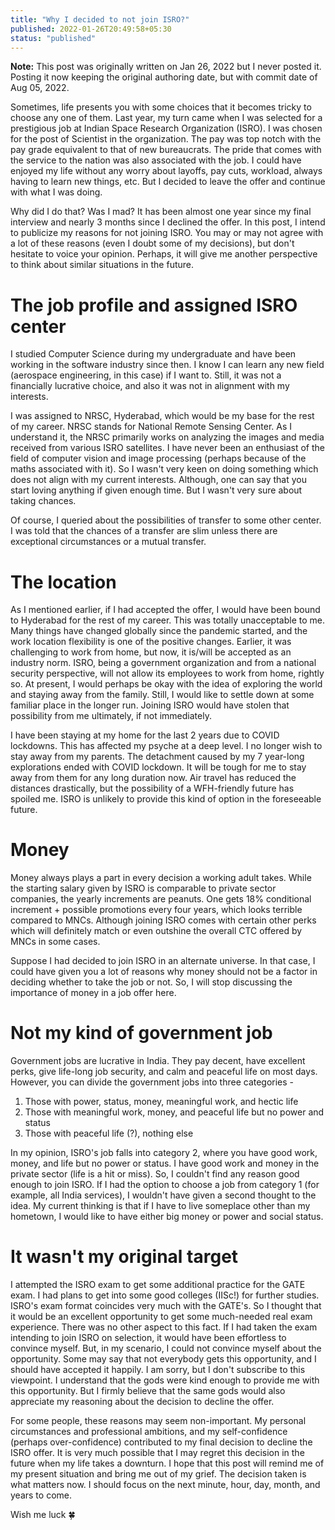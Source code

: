 ```yaml
---
title: "Why I decided to not join ISRO?"
published: 2022-01-26T20:49:58+05:30
status: "published"
---
```


**Note:** This post was originally written on Jan 26, 2022 but I never posted
it. Posting it now keeping the original authoring date, but with commit date of
Aug 05, 2022.

Sometimes, life presents you with some choices that it becomes tricky to choose
any one of them. Last year, my turn came when I was selected for a prestigious
job at Indian Space Research Organization (ISRO). I was chosen for the post of
Scientist in the organization. The pay was top notch with the pay grade
equivalent to that of new bureaucrats. The pride that comes with the service to
the nation was also associated with the job. I could have enjoyed my life
without any worry about layoffs, pay cuts, workload, always having to learn new
things, etc. But I decided to leave the offer and continue with what I was
doing.

Why did I do that? Was I mad? It has been almost one year since my final
interview and nearly 3 months since I declined the offer. In this post, I intend
to publicize my reasons for not joining ISRO. You may or may not agree with a
lot of these reasons (even I doubt some of my decisions), but don't hesitate to
voice your opinion. Perhaps, it will give me another perspective to think about
similar situations in the future.

# The job profile and assigned ISRO center

I studied Computer Science during my undergraduate and have been working in the
software industry since then. I know I can learn any new field (aerospace
engineering, in this case) if I want to. Still, it was not a financially
lucrative choice, and also it was not in alignment with my interests.

I was assigned to NRSC, Hyderabad, which would be my base for the rest of my
career. NRSC stands for National Remote Sensing Center. As I understand it, the
NRSC primarily works on analyzing the images and media received from various
ISRO satellites. I have never been an enthusiast of the field of computer vision
and image processing (perhaps because of the maths associated with it). So I
wasn't very keen on doing something which does not align with my current
interests. Although, one can say that you start loving anything if given enough
time. But I wasn't very sure about taking chances.

Of course, I queried about the possibilities of transfer to some other center. I
was told that the chances of a transfer are slim unless there are exceptional
circumstances or a mutual transfer.

# The location

As I mentioned earlier, if I had accepted the offer, I would have been bound to
Hyderabad for the rest of my career. This was totally unacceptable to me. Many
things have changed globally since the pandemic started, and the work location
flexibility is one of the positive changes. Earlier, it was challenging to work
from home, but now, it is/will be accepted as an industry norm. ISRO, being a
government organization and from a national security perspective, will not allow
its employees to work from home, rightly so. At present, I would perhaps be okay
with the idea of exploring the world and staying away from the family. Still, I
would like to settle down at some familiar place in the longer run. Joining ISRO
would have stolen that possibility from me ultimately, if not immediately.

I have been staying at my home for the last 2 years due to COVID lockdowns. This
has affected my psyche at a deep level. I no longer wish to stay away from my
parents. The detachment caused by my 7 year-long explorations ended with COVID
lockdown. It will be tough for me to stay away from them for any long duration
now. Air travel has reduced the distances drastically, but the possibility of a
WFH-friendly future has spoiled me. ISRO is unlikely to provide this kind of
option in the foreseeable future.

# Money

Money always plays a part in every decision a working adult takes. While the
starting salary given by ISRO is comparable to private sector companies, the
yearly increments are peanuts. One gets 18% conditional increment + possible
promotions every four years, which looks terrible compared to MNCs. Although
joining ISRO comes with certain other perks which will definitely match or even
outshine the overall CTC offered by MNCs in some cases.

Suppose I had decided to join ISRO in an alternate universe. In that case, I
could have given you a lot of reasons why money should not be a factor in
deciding whether to take the job or not. So, I will stop discussing the
importance of money in a job offer here.

# Not my kind of government job

Government jobs are lucrative in India. They pay decent, have excellent perks,
give life-long job security, and calm and peaceful life on most days. However,
you can divide the government jobs into three categories -

1. Those with power, status, money, meaningful work, and hectic life
2. Those with meaningful work, money, and peaceful life but no power and status
3. Those with peaceful life (?), nothing else

In my opinion, ISRO's job falls into category 2, where you have good work,
money, and life but no power or status. I have good work and money in the
private sector (life is a hit or miss). So, I couldn't find any reason good
enough to join ISRO. If I had the option to choose a job from category 1 (for
example, all India services), I wouldn't have given a second thought to the
idea. My current thinking is that if I have to live someplace other than my
hometown, I would like to have either big money or power and social status.

# It wasn't my original target

I attempted the ISRO exam to get some additional practice for the GATE exam. I
had plans to get into some good colleges (IISc!) for further studies. ISRO's
exam format coincides very much with the GATE's. So I thought that it would be
an excellent opportunity to get some much-needed real exam experience. There was
no other aspect to this fact. If I had taken the exam intending to join ISRO on
selection, it would have been effortless to convince myself. But, in my
scenario, I could not convince myself about the opportunity. Some may say that
not everybody gets this opportunity, and I should have accepted it happily. I am
sorry, but I don't subscribe to this viewpoint. I understand that the gods were
kind enough to provide me with this opportunity. But I firmly believe that the
same gods would also appreciate my reasoning about the decision to decline the
offer.

For some people, these reasons may seem non-important. My personal circumstances
and professional ambitions, and my self-confidence (perhaps over-confidence)
contributed to my final decision to decline the ISRO offer. It is very much
possible that I may regret this decision in the future when my life takes a
downturn. I hope that this post will remind me of my present situation and bring
me out of my grief. The decision taken is what matters now. I should focus on
the next minute, hour, day, month, and years to come.

Wish me luck 🍀
